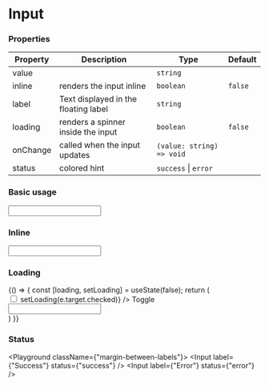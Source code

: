 
# Input

### Properties

| Property | Description                                   | Type                                   | Default |
| -------- | --------------------------------------------- | -------------------------------------- | ------- |
| value    |                                               | `string`                               |         |
| inline   | renders the input inline                      | `boolean`                              | `false` |
| label    | Text displayed in the floating label          | `string`                               |         |
| loading  | renders a spinner inside the input            | `boolean`                              | `false` |
| onChange | called when the input updates                 | `(value: string) => void`              |         |
| status   | colored hint                                  | `success` \| `error`                   |         |


### Basic usage

<Playground>
  <Input label={"Name"} />
</Playground>


### Inline

<Playground>
  <Input label={"Name"} inline />
</Playground>

### Loading

<Playground>
  {() => {
    const [loading, setLoading] = useState(false);
    return (
      <div>
        <div>
          <label>
            <input type="checkbox" onChange={(e) => setLoading(e.target.checked)} />
            <span>Toggle</span>
          </label>
        </div>
        <Input label={"Name"} loading={loading} />
      </div>
    )
  }}
</Playground>

### Status

<Playground className={"margin-between-labels"}>
  <Input label={"Success"} status={"success"} />
  <Input label={"Error"} status={"error"} />
</Playground>
